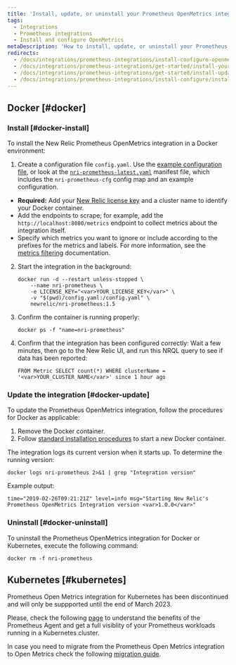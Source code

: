 ```yaml
---
title: 'Install, update, or uninstall your Prometheus OpenMetrics integration'
tags:
  - Integrations
  - Prometheus integrations
  - Install and configure OpenMetrics
metaDescription: 'How to install, update, or uninstall your Prometheus OpenMetrics integration with New Relic for your Docker or Kubernetes environment.'
redirects:
  - /docs/integrations/prometheus-integrations/install-configure-openmetrics/install-update-or-uninstall-your-prometheus-openmetrics-integration
  - /docs/integrations/prometheus-integrations/get-started/install-your-prometheus-openmetrics-integration
  - /docs/integrations/prometheus-integrations/get-started/install-update-or-uninstall-your-prometheus-openmetrics-integration
  - /docs/integrations/prometheus-integrations/install-configure/install-update-or-uninstall-your-prometheus-openmetrics-integration
---
```



## Docker [#docker]

### Install [#docker-install]

To install the New Relic Prometheus OpenMetrics integration in a Docker environment:

1. Create a configuration file `config.yaml`. Use the [example configuration file](/docs/integrations/prometheus-integrations/install-configure/configure-prometheus-openmetrics-integration#example-configuration-file), or look at the [`nri-prometheus-latest.yaml`](https://download.newrelic.com/infrastructure_agent/integrations/kubernetes/nri-prometheus-latest.yaml) manifest file, which includes the `nri-prometheus-cfg` config map and an example configuration.

* **Required:** Add your [New Relic license key](/docs/apis/intro-apis/new-relic-api-keys/#ingest-license-key) and a cluster name to identify your Docker container.
* Add the endpoints to scrape; for example, add the `http://localhost:8080/metrics` endpoint to collect metrics about the integration itself.
* Specify which metrics you want to ignore or include according to the prefixes for the metrics and labels. For more information, see the [metrics filtering](/docs/integrations/prometheus-integrations/configure/filter-prometheus-metrics) documentation.

2. Start the integration in the background:

   ```
   docker run -d --restart unless-stopped \
       --name nri-prometheus \
       -e LICENSE_KEY="<var>YOUR_LICENSE_KEY</var>" \
       -v "$(pwd)/config.yaml:/config.yaml" \
       newrelic/nri-prometheus:1.5
   ```

3. Confirm the container is running properly:

   ```
   docker ps -f "name=nri-prometheus"
   ```

4. Confirm that the integration has been configured correctly: Wait a few minutes, then go to the New Relic UI, and run this NRQL query to see if data has been reported:

   ```
   FROM Metric SELECT count(*) WHERE clusterName = '<var>YOUR_CLUSTER_NAME</var>' since 1 hour ago
   ```

<InstallFeedback />

### Update the integration [#docker-update]

To update the Prometheus OpenMetrics integration, follow the procedures for Docker as applicable:

1. Remove the Docker container.
2. Follow [standard installation procedures](#docker-install) to start a new Docker container.

The integration logs its current version when it starts up. To determine the running version:

```
docker logs nri-prometheus 2>&1 | grep "Integration version"
```

Example output:

```
time="2019-02-26T09:21:21Z" level=info msg="Starting New Relic's Prometheus OpenMetrics Integration version <var>1.0.0</var>"
```

### Uninstall [#docker-uninstall]

To uninstall the Prometheus OpenMetrics integration for Docker or Kubernetes, execute the following command:

```
docker rm -f nri-prometheus
```

## Kubernetes [#kubernetes]

<Callout variant="important">
Prometheus Open Metrics integration for Kubernetes has been discontinued and will only be suppported until the end of March 2023.
</Callout>

Please, check the following [page](/docs/infrastructure/prometheus-integrations/install-configure-prometheus-agent/install-prometheus-agent) to understand the benefits of the Prometheus Agent and get a full visiblity of your Prometheus workloads running in a Kubernetes cluster.

In case you need to migrate from the Prometheus Open Metrics integration to Open Metrics check the following [migration guide](/docs/infrastructure/prometheus-integrations/install-configure-prometheus-agent/migration-guide).

